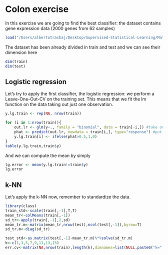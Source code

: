 # Colon exercise

In this exercise we are going to find the best classifier: the dataset contains gene expression data (2000 genes from 62 samples)

```R
load("/Users/albertotrashaj/Desktop/Supervised-Statistical-Learning/Materials/datasets/colon_data.RData")
```
The dataset has been already divided in train and test and we can see their dimension here
```R
dim(train)
dim(test)
```

## Logistic regression

Let's try to apply the first classifier, the logistic regression: we perform a Leave-One-Out-CV on the training set. 
This means that we fit the lm function on the data taking out just one observation.

```R
y.lg.train <- rep(NA, nrow(train))

for (i in 1:nrow(train)){
    out.lr <- glm(y~., family = "binomial", data = train[-i,]) #take one observation out
    phat <- predict(out.lr, newdata = train[i,], type="response") #put an observation in
    y.lg.train[i] <- ifelse(phat>0.5,1,0)
}
table(y.lg.train,train$y)
```
And we can compute the mean by simply
```R
lg.error <- mean(y.lg.train!=train$y)
lg.error
```

## k-NN

Let's apply the k-NN now, remember to standardize the data.

```R
library(class)
train_std<-scale(train[,-1],T,T)
mean_tr<-colMeans(train[,-1])
sd_tr<-apply(train[,-1],2,sd)
mean_tr.m<-matrix(mean_tr,nrow(test),ncol(test[,-1]),byrow=T)
sd_tr.m<-diag(sd_tr)
```

```R
test_std<-as.matrix(test[,-1]-mean_tr.m)%*%solve(sd_tr.m)
k<-c(1,3,5,7,9,11,13,15)
err.cv<-matrix(NA,nrow(train),length(k),dimnames=list(NULL,paste0("k=",k)))
```
```R

```
```R

```
```R

```
```R

```
```R

```
```R

```
```R

```
```R

```
```R

```
```R

```
```R

```
```R

```
